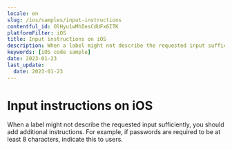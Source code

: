 ```yaml
---
locale: en
slug: /ios/samples/input-instructions
contentful_id: OlHyu1wMhIesCdUFx6ITK
platformFilter: iOS
title: Input instructions on iOS
description: When a label might not describe the requested input sufficiently, you should add additional instructions.
keywords: [iOS code sample]
date: 2023-01-23
last_update:
  date: 2023-01-23
---
```


# Input instructions on iOS

When a label might not describe the requested input sufficiently, you should add additional instructions. For example, if passwords are required to be at least 8 characters, indicate this to users.

<CodeSample id="input-instructions" locale="en" platform="ios"/>
